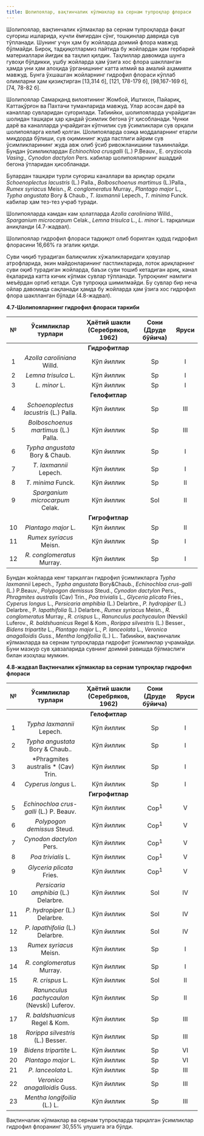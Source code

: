 ```yaml
---
title: Шолипоялар, вақтинчалик кўлмаклар ва сернам тупроқлар флораси
---
```


Шолипоялар, вақтинчалик кўлмаклар ва сернам тупроқларда фақат
суғориш ишларида, кучли ёмғирдан сўнг, тошқинлар даврида сув тўпланади.
Шунинг учун ҳам бу жойларда доимий флора мавжуд бўлмайди. Бироқ,
тадқиқотлармиз пайтида бу жойлардан ҳам гербарий материаллари йиғдик ва
таҳлил қилдик. Таҳлиллар давомида шунга гувоҳи бўлдикки, ушбу жойларда
ҳам ўзига хос флора шаклланган ҳамда уни ҳам алоҳида ўрганишнинг катта
илмий ва амалий аҳамияти мавжуд. Бунга ўхшашган жойларнинг гидрофил
флораси кўплаб олимларни ҳам қизиқтирган [13,314 б], [121, 178-179 б],
[98,167-169 б], [74, 78-82 б].

Шолипоялар Самарқанд вилоятининг Жомбой, Иштихон, Пайариқ,
Каттақўрғон ва Пахтачи туманларида мавжуд. Улар асосан дарё ва каналлар
сувларидан суғорилади. Табиийки, шолипояларда учрайдиган шолидан
ташқари ҳар қандай ўсимлик бегона ўт ҳисобланади. Чунки дарё ва
каналларда учрайдиган кўпчилик сув ўсимликлари сув орқали шолипояларга
келиб қолган. Шолипояларда озиқа моддаларнинг етарли миқдорда бўлиши,
сув оқимининг жуда пастлиги айрим сув ўсимликларининг жуда авж олиб
ўсиб ривожланишини таъминлайди. Бундан ўсимликлардан *Echinochloa crusgalli* (L.) P.Beauv., E. oryziocola *Vasing., Cynodon dactylon* Pers. кабилар
шолипояларнинг ашаддий бегона ўтларидан ҳисобланади.

Булардан ташқари турли суғориш каналлари ва ариқлар орқали
*Schoenoplectus lacustris* (L.) Palla., *Bolboschoenus martimus* (L.)Palla., *Rumex
syriacus* Meisn., *R. conglomeratus* Murray., *Plantago major* L., *Typha angustata*
Bory & Chaub., *T. laxmannii* Lepech., *T. minima* Funсk. кабилар ҳам тез-тез
учраб туради.

Шолипояларда камдан кам ҳолатларда *Azolla caroliniana* Willd.,
*Sparganium microcarpum* Celak., *Lemna trisulca* L., *L. minor* L. тарқалиши
аниқланди (4.7-жадвал).

Шолипоялар гидрофил флораси тадқиқот олиб борилган ҳудуд
гидрофил флорасини 16,66% га эгалик қилди.

Суви чиқиб турадиган балиқчилик хўжаликларидаги ҳовузлар
атрофларида, экин майдонларининг пастликларида, лоток ариқларнинг суви
оқиб турадиган жойларда, баъзи суви тошиб кетадиган ариқ, канал ёқаларида
катта кичик кўлмак сувлар тўпланади. Тупроқнинг намлиги меъёрдан ортиб
кетади. Сув тупроққа шимилмайди. Бу сувлар бир неча ойлар давомида
сақланади ҳамда бу жойларда ҳам ўзига хос гидрофил флора шаклланган
бўлади (4.8-жадвал).


**4.7-Шолипояларнинг гидрофил флораси таркиби**

| № | **Ўсимликлар турлари** | **Ҳаётий шакли (Серебряков, 1962)** | **Сони (Друде бўйича)** | **Яруси** |
|:--:|:-----------------------:|:-------------------------------------:|:------------------------:|:-----------:|
||| **Гидрофитлар** |||
| 1 | *Azolla caroliniana* Willd.  | Кўп йиллик | Sp | I |
| 2 | *Lemna trisulca* L.  | Кўп йиллик | Sp | I |
| 3 | *L. minor* L.  | Кўп йиллик | Sp | I |
||| **Гелофитлар** |||
| 4 | *Schoenoplectus lacustris* (L.) Palla.  | Кўп йиллик | Sp | III |
| 5 | *Bolboschoenus martimus* (L.) Palla.  | Кўп йиллик | Sp | III |
| 6 | *Typha angustata* Bory & Chaub.  | Кўп йиллик | Sp | I |
| 7 | *T. laxmannii* Lepech.  | Кўп йиллик | Sp | I |
| 8 | *T. minima* Funсk.  | Кўп йиллик | Sp | II |
| 9 | *Sparganium microcarpum* Celak.  | Кўп йиллик | Sol | II |
||| **Гигрофитлар** |||
| 10 | *Plantago major* L.  | Кўп йиллик | Sp | II |
| 11 | *Rumex syriacus* Meisn.  | Кўп йиллик | Sp | I |
| 12 | *R. conglomeratus* Murray.  | Кўп йиллик | Sp | I |

Бундан жойларда кенг тарқалган гидрофил ўсимликларга *Typha laxmannii*
Lepech., *Typha angustata* Bory&Chaub., *Echinochloa crus-galli* (L.) P.Beauv.,
*Polypogon demissus* Steud., *Cynodon dactylon* Pers., *Phragmites australis* (Cav)
Trin., *Poa trivialis* L., *Glyceria plicata* Fries., *Cyperus longus* L., *Persicaria
amphibia* (L.) Delarbre., *P. hydropiper* (L.) Delarbre., P. *lapathifolia* (L.)
Delarbre., *Rumex syriacus* Meisn., *R. conglomeratus* Murray., *R. crispus* L.,
*Ranunculus pachycaulon* (Nevski) Luferov., *R. baldshuanicus* Regel & Kom.,
*Rorippa silvestris* (L.) Besser., *Bidens tripartite* L., *Plantago major* L., *P.
lanceolata* L., *Veronica anagalloidis Guss.*, *Mentha longifoilia* (L.) L.. Табиийки,
вақтинчалик кўлмакларда ва сернам тупроқларда гидрофит ўсимликлар
учрамайди. Буни мазкур сув ҳавзаларида сувнинг доимий равишда
бўлмаслиги билан изоҳлаш мумкин.

**4.8-жадвал Вақтинчалик кўлмаклар ва сернам тупроқлар гидрофил флораси**

| № | **Ўсимликлар турлари** | **Ҳаётий шакли (Серебряков, 1962)** | **Сони (Друде бўйича)** | **Яруси** |
|:--:|:-----------------------:|:-------------------------------------:|:------------------------:|:-----------:|
||| **Гелофитлар** |||
| 1 | *Typha laxmannii* Lepech.  | Кўп йиллик | Sp | I |
| 2 | *Typha angustata* Bory & Chaub..  | Кўп йиллик | Sp | I |
| 3 | *Phragmites australis *  (Cav) Trin.  | Кўп йиллик | Sp | I |
| 4 | *Cyperus longus* L.  | Кўп йиллик | Sp | I |
||| **Гигрофитлар** |||
| 5 | *Echinochloa crus-galli* (L.) P. Beauv. | Кўп йиллик | Cop<sup>1</sup> | V |
| 6 | *Polypogon demissus* Steud.  | Кўп йиллик | Cop<sup>1</sup> | V |
| 7 | *Cynodon dactylon* Pers.  | Кўп йиллик | Cop<sup>1</sup> | V |
| 8 | *Poa trivialis* L.  | Кўп йиллик | Cop<sup>1</sup> | V |
| 9 | *Glyceria plicata* Fries.  | Кўп йиллик | Cop<sup>1</sup> | V |
| 10 | *Persicaria amphibia* (L.) Delarbre. | Кўп йиллик | Sol | IV |
| 11 | *P. hydropiper* (L.) Delarbre. | Кўп йиллик | Sol | IV |
| 12 | *P. lapathifolia* (L.) Delarbre.  | Кўп йиллик | Sol | IV |
| 13 | *Rumex syriacus* Meisn.  | Кўп йиллик | Sp | I |
| 14 | *R. conglomeratus* Murray.  | Кўп йиллик | Sp | I |
| 15 | *R. crispus* L.  | Кўп йиллик | Sol | II |
| 16 | *Ranunculus pachycaulon* (Nevski) Luferov.  | Кўп йиллик | Sp | II |
| 17 | *R. baldshuanicus* Regel & Kom.  | Кўп йиллик | Sp | III |
| 18 | *Rorippa silvestris* (L.) Besser.  | Кўп йиллик | Sp | III |
| 19 | *Bidens tripartite* L.  | Кўп йиллик | Sp | VI |
| 20 | *Plantago major* L.  | Кўп йиллик | Sp | VI |
| 21 | *P. lanceolata* L.  | Кўп йиллик | Sp | III |
| 22 | *Veronica anagalloidis* Guss.  | Кўп йиллик | Sp | III |
| 23 | *Mentha longifoilia* (L.) L. | Кўп йиллик | Sp | III |

Вақтинчалик кўлмаклар ва сернам тупроқларда тарқалган ўсимликлар
гидрофил флоранинг 30,55% улушига эга бўлди.